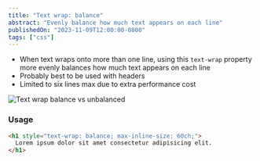 ```yaml
---
title: "Text wrap: balance"
abstract: "Evenly balance how much text appears on each line"
publishedOn: "2023-11-09T12:00:00-0800"
tags: ["css"]
---
```


- When text wraps onto more than one line, using this `text-wrap` property more evenly balances how much text appears on each line
- Probably best to be used with headers
- Limited to six lines max due to extra performance cost

![Text wrap balance vs unbalanced](./text-wrap-balance.png)

### Usage

```html
<h1 style="text-wrap: balance; max-inline-size: 60ch;">
  Lorem ipsum dolor sit amet consectetur adipisicing elit.
</h1>
```
